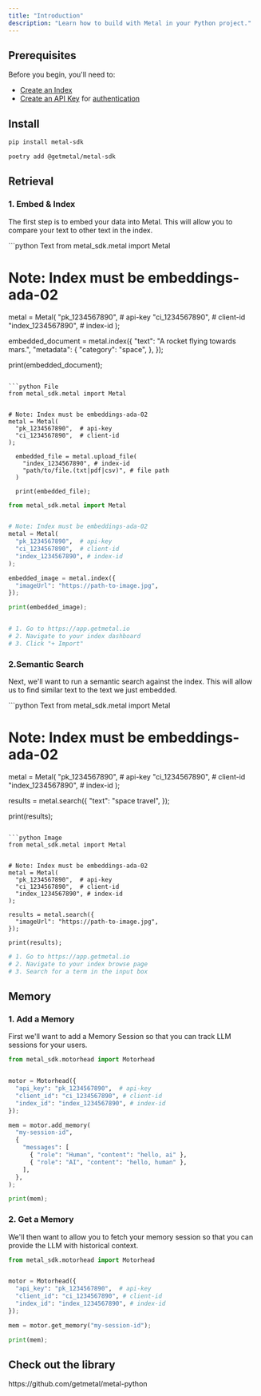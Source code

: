 ```yaml
---
title: "Introduction"
description: "Learn how to build with Metal in your Python project."
---
```


## Prerequisites
Before you begin, you'll need to:
- [Create an Index](/misc-create-index)
- [Create an API Key](/misc-get-keys) for [authentication](/api-reference/introduction#authentication)

## Install

<CodeGroup>

```bash pip
pip install metal-sdk
```

```bash poetry
poetry add @getmetal/metal-sdk
```

</CodeGroup>

## Retrieval

### 1. Embed & Index

The first step is to embed your data into Metal. This will allow you to compare your text to other text in the index.

<CodeGroup>
```python Text
from metal_sdk.metal import Metal


# Note: Index must be embeddings-ada-02
metal = Metal(
  "pk_1234567890",  # api-key
  "ci_1234567890",  # client-id
  "index_1234567890", # index-id
);

embedded_document = metal.index({
  "text": "A rocket flying towards mars.",
  "metadata": {
    "category": "space",
  },
});

print(embedded_document);

```

```python File
from metal_sdk.metal import Metal


# Note: Index must be embeddings-ada-02
metal = Metal(
  "pk_1234567890",  # api-key
  "ci_1234567890",  # client-id
);

  embedded_file = metal.upload_file(
    "index_1234567890", # index-id
    "path/to/file.(txt|pdf|csv)", # file path
  )

  print(embedded_file);
```

```python Image
from metal_sdk.metal import Metal


# Note: Index must be embeddings-ada-02
metal = Metal(
  "pk_1234567890",  # api-key
  "ci_1234567890",  # client-id
  "index_1234567890", # index-id
);

embedded_image = metal.index({
  "imageUrl": "https://path-to-image.jpg",
});

print(embedded_image);

```

```python Web UI

# 1. Go to https://app.getmetal.io
# 2. Navigate to your index dashboard
# 3. Click "+ Import"
```

</CodeGroup>

### 2.Semantic Search
Next, we'll want to run a semantic search against the index. This will allow us to find similar text to the text we just embedded.

<CodeGroup>
```python Text
from metal_sdk.metal import Metal


# Note: Index must be embeddings-ada-02
metal = Metal(
  "pk_1234567890",  # api-key
  "ci_1234567890",  # client-id
  "index_1234567890", # index-id
);

results = metal.search({
  "text": "space travel",
});

print(results);
```

```python Image
from metal_sdk.metal import Metal


# Note: Index must be embeddings-ada-02
metal = Metal(
  "pk_1234567890",  # api-key
  "ci_1234567890",  # client-id
  "index_1234567890", # index-id
);

results = metal.search({
  "imageUrl": "https://path-to-image.jpg",
});

print(results);
```

```python Web UI
# 1. Go to https://app.getmetal.io
# 2. Navigate to your index browse page
# 3. Search for a term in the input box
```

</CodeGroup>

## Memory

### 1. Add a Memory
First we'll want to add a Memory Session so that you can track LLM sessions for your users.

```python
from metal_sdk.motorhead import Motorhead


motor = Motorhead({
  "api_key": "pk_1234567890",  # api-key
  "client_id": "ci_1234567890", # client-id
  "index_id": "index_1234567890", # index-id
});

mem = motor.add_memory(
  "my-session-id",
  {
    "messages": [
      { "role": "Human", "content": "hello, ai" },
      { "role": "AI", "content": "hello, human" },
    ],
  },
);

print(mem);

````


### 2. Get a Memory
We'll then want to allow you to fetch your memory session so that you can provide the LLM with historical context.


```python
from metal_sdk.motorhead import Motorhead


motor = Motorhead({
  "api_key": "pk_1234567890",  # api-key
  "client_id": "ci_1234567890", # client-id
  "index_id": "index_1234567890", # index-id
});

mem = motor.get_memory("my-session-id");

print(mem);

````

## Check out the library

<Card title="Metal Python SDK" icon="github" href="https://github.com/getmetal/metal-python">
  https://github.com/getmetal/metal-python
</Card>
